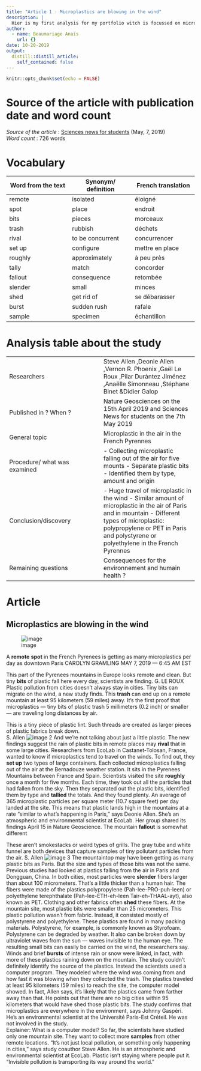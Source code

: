 ```yaml
---
title: "Article 1 : Microplastics are blowing in the wind"
description: |
  Hier is my first analysis for my portfolio witch is focussed on microplastic pollution.
author:
  - name: Beaumariage Anaïs
    url: {}
date: 10-20-2019
output:
  distill::distill_article:
    self_contained: false
---
```


```r
knitr::opts_chunk$set(echo = FALSE)
```

# Source of the article with publication date and word count

*Source of the article* : [Sciences news for students](https://www.sciencenewsforstudents.org/article/microplastics-are-blowing-wind) (May, 7, 2019)  
*Word count* : 726 words  

# Vocabulary  
| Word from the text    | Synonym/ definition    | French translation    |
| --- | --- | --- |
|remote     | isolated    | éloigné    |
| spot    | place    | endroit    |
| bits    | pieces    | morceaux    |
| trash    | rubbish    | déchets    |
| rival    | to be concurrent    | concurrencer    |
| set up    | configure    | mettre en place    |
| roughly    | approximately     |  à peu près   |
| tally    | match    | concorder    |
| fallout    | consequence    | retombée    |
| slender    | small    | minces    |
| shed    | get rid of    | se débarasser    |
| burst    | sudden rush    | rafale    |
| sample    | specimen    | échantillon    |  

# Analysis table about the study
|     |     |
| --- | --- |
|  Researchers   | Steve Allen ,Deonie Allen ,Vernon R. Phoenix ,Gaël Le Roux ,Pilar Durántez Jiménez ,Anaëlle Simonneau ,Stéphane Binet &Didier Galop    |
| Published in ? When ?    | Nature Geosciences on the 15th April 2019 and Sciences News for students on the 7th May 2019    |
| General topic    | Microplastic in the air in the French Pyrennes    |
| Procedure/ what was examined    |  - Collecting microplastic falling out of the air for five mounts  - Separate plastic bits  - Identified them by type, amount and origin    |
| Conclusion/discovery    | - Huge travel of microplastic in the wind  - Similar amount of microplastic in the air of Paris and in mountain  - Different types of microplastic: polypropylene or PET in Paris and polystyrene or polyethylene in the French Pyrennes    |
| Remaining questions    | Consequences for the environnement and humain health ?    |

# Article

## Microplastics are blowing in the wind

![image](https://sciencenewsforstudents.org/sites/default/files/scald-image/041219_cg_microplastics_feat.jpg) 

A **remote** **spot** in the French Pyrenees is getting as many microplastics per day as downtown Paris
CAROLYN GRAMLING
MAY 7, 2019 — 6:45 AM EST
 
This part of the Pyrenees mountains in Europe looks remote and clean. But tiny **bits** of plastic fall here every day, scientists are finding.
G. LE ROUX
Plastic pollution from cities doesn’t always stay in cities. Tiny bits can migrate on the wind, a new study finds. This **trash** can end up on a remote mountain at least 95 kilometers (59 miles) away. It’s the first proof that microplastics — tiny bits of plastic trash 5 millimeters (0.2 inch) or smaller — are traveling long distances by air.
 
This is a tiny piece of plastic lint. Such threads are created as larger pieces of plastic fabrics break down.  
S. Allen
![image 2](https://www.sciencenewsforstudents.org/sites/default/files/scald-image/041219_cg_microplastics_inline1_370.jpg)
And we’re not talking about just a little plastic. The new findings suggest the rain of plastic bits in remote places may **rival** that in some large cities.
Researchers from EcoLab in Castanet-Tolosan, France, wanted to know if microplastics tend to travel on the winds. To find out, they **set up** two types of large containers. Each collected microplastics falling out of the air at the Bernadouze weather station. It sits in the Pyrenees Mountains between France and Spain. Scientists visited the site **roughly** once a month for five months. Each time, they took out all the particles that had fallen from the sky. Then they separated out the plastic bits, identified them by type and **tallied** the totals.
And they found plenty.
An average of 365 microplastic particles per square meter (10.7 square feet) per day landed at the site. This means that plastic lands high in the mountains at a rate “similar to what’s happening in Paris,” says Deonie Allen. She’s an atmospheric and environmental scientist at EcoLab. Her group shared its findings April 15 in Nature Geoscience.
The mountain **fallout** is somewhat different
 
These aren’t smokestacks or weird types of grills. The gray tube and white funnel are both devices that capture samples of tiny pollutant particles from the air.
S. Allen
![image 3](https://www.sciencenewsforstudents.org/sites/default/files/scald-image/350_microplastic_deposition_samplers.png)
The mountaintop may have been getting as many plastic bits as Paris. But the size and types of those bits was not the same. Previous studies had looked at plastics falling from the air in Paris and Dongguan, China. In both cities, most particles were **slender** fibers larger than about 100 micrometers. That’s a little thicker than a human hair. The fibers were made of the plastics polypropylene (Pah-lee-PRO-puh-leen) or polyethylene terephthalate (Pah-lee-ETH-eh-leen Tair-eh-THAAL-ayt), also known as PET. Clothing and other fabrics often **shed** these fibers.
At the mountain site, most plastic bits were smaller than 25 micrometers. This plastic pollution wasn’t from fabric. Instead, it consisted mostly of polystyrene and polyethylene. These plastics are found in many packing materials. Polystyrene, for example, is commonly known as Styrofoam.
Polystyrene can be degraded by weather. It also can be broken down by ultraviolet waves from the sun — waves invisible to the human eye. The resulting small bits can easily be carried on the wind, the researchers say. Winds and brief **bursts** of intense rain or snow were linked, in fact, with more of these plastics raining down on the mountain.
The study couldn’t definitely identify the source of the plastics. Instead the scientists used a computer program. They modeled where the wind was coming from and how fast it was blowing when they collected the trash. The plastics traveled at least 95 kilometers (59 miles) to reach the site, the computer model showed. In fact, Allen says, it’s likely that the plastics came from farther away than that. He points out that there are no big cities within 95 kilometers that would have shed those plastic bits. 
The study confirms that microplastics are everywhere in the environment, says Johnny Gaspéri. He’s an environmental scientist at the Université Paris-Est Créteil. He was not involved in the study.   
Explainer: What is a computer model?
So far, the scientists have studied only one mountain site. They want to collect more **samples** from other remote locations. “It’s not just local pollution, or something only happening in cities,” says study coauthor Steve Allen. He is an atmospheric and environmental scientist at EcoLab. Plastic isn’t staying where people put it. “Invisible pollution is transporting its way around the world.”
